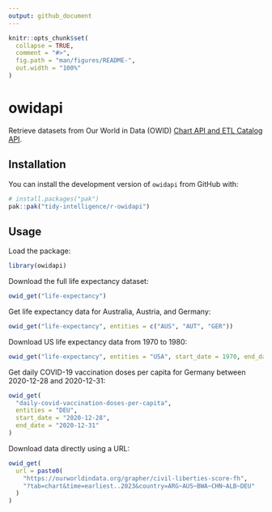 ```yaml
---
output: github_document
---
```


<!-- README.md is generated from README.Rmd. Please edit that file -->

```r
knitr::opts_chunk$set(
  collapse = TRUE,
  comment = "#>",
  fig.path = "man/figures/README-",
  out.width = "100%"
)
```

# owidapi

<!-- badges: start -->
<!-- badges: end -->

 Retrieve datasets from Our World in Data (OWID) [Chart API and ETL Catalog API](https://docs.owid.io/projects/etl/api/).


## Installation

You can install the development version of `owidapi` from GitHub with:

``` r
# install.packages("pak")
pak::pak("tidy-intelligence/r-owidapi")
```

## Usage

Load the package:
```r
library(owidapi)
```

Download the full life expectancy dataset:

```r
owid_get("life-expectancy")
```

Get life expectancy data for Australia, Austria, and Germany:
```r
owid_get("life-expectancy", entities = c("AUS", "AUT", "GER"))
```

Download US life expectancy data from 1970 to 1980:

```r
owid_get("life-expectancy", entities = "USA", start_date = 1970, end_date = 1980)
```

Get daily COVID-19 vaccination doses per capita for Germany between 2020-12-28 and 2020-12-31:

```r
owid_get(
  "daily-covid-vaccination-doses-per-capita",
  entities = "DEU",
  start_date = "2020-12-28",
  end_date = "2020-12-31"
)
```

Download data directly using a URL:

```r
owid_get(
  url = paste0(
    "https://ourworldindata.org/grapher/civil-liberties-score-fh",
    "?tab=chart&time=earliest..2023&country=ARG~AUS~BWA~CHN~ALB~DEU"
  )
)
```
